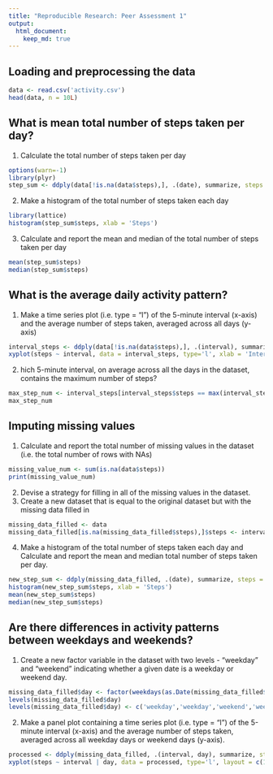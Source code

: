 ```yaml
---
title: "Reproducible Research: Peer Assessment 1"
output: 
  html_document:
    keep_md: true
---
```


## Loading and preprocessing the data
```r
data <- read.csv('activity.csv')
head(data, n = 10L)
```

## What is mean total number of steps taken per day?
1. Calculate the total number of steps taken per day
```r
options(warn=-1)
library(plyr)
step_sum <- ddply(data[!is.na(data$steps),], .(date), summarize, steps = sum(steps))
```

2. Make a histogram of the total number of steps taken each day
```r
library(lattice)
histogram(step_sum$steps, xlab = 'Steps')
```

3. Calculate and report the mean and median of the total number of steps taken per day
```r
mean(step_sum$steps)
median(step_sum$steps)
```


## What is the average daily activity pattern?
1. Make a time series plot (i.e. type = "l") of the 5-minute interval (x-axis) and the average number of steps taken, averaged across all days (y-axis)
```r
interval_steps <- ddply(data[!is.na(data$steps),], .(interval), summarize, steps = mean(steps))
xyplot(steps ~ interval, data = interval_steps, type='l', xlab = 'Interval', ylab = 'Steps', main = 'Average steps')
```

2. hich 5-minute interval, on average across all the days in the dataset, contains the maximum number of steps?
```r
max_step_num <- interval_steps[interval_steps$steps == max(interval_steps$steps),]$interval
max_step_num
```


## Imputing missing values
1. Calculate and report the total number of missing values in the dataset (i.e. the total number of rows with NAs)
```r
missing_value_num <- sum(is.na(data$steps))
print(missing_value_num)
```

2. Devise a strategy for filling in all of the missing values in the dataset.
3. Create a new dataset that is equal to the original dataset but with the missing data filled in
```r
missing_data_filled <- data
missing_data_filled[is.na(missing_data_filled$steps),]$steps <- interval_steps$steps
```

4. Make a histogram of the total number of steps taken each day and Calculate and report the mean and median total number of steps taken per day.
```r
new_step_sum <- ddply(missing_data_filled, .(date), summarize, steps = sum(steps))
histogram(new_step_sum$steps, xlab = 'Steps')
mean(new_step_sum$steps)
median(new_step_sum$steps)
```


## Are there differences in activity patterns between weekdays and weekends?
1. Create a new factor variable in the dataset with two levels - "weekday" and "weekend" indicating whether a given date is a weekday or weekend day.
```r
missing_data_filled$day <- factor(weekdays(as.Date(missing_data_filled$date)))
levels(missing_data_filled$day)
levels(missing_data_filled$day) <- c('weekday','weekday','weekend','weekend','weekday','weekday','weekday')
```

2. Make a panel plot containing a time series plot (i.e. type = "l") of the 5-minute interval (x-axis) and the average number of steps taken, averaged across all weekday days or weekend days (y-axis). 
```r
processed <- ddply(missing_data_filled, .(interval, day), summarize, steps = mean(steps))
xyplot(steps ~ interval | day, data = processed, type='l', layout = c(1, 2), xlab = 'Interval')
```


